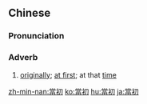 {{also|当初}}
==Chinese==
{{zh-forms|s=当初}}

===Pronunciation===
{{zh-pron
|m=dāngchū
|c=dong1 co1
|h=pfs=tông-chhû
|mn=qz,xm:tng-chho͘/tw,zz:tong-chho͘/qz,xm:tng-chhoe/zz:tong-chhoe
|cat=adv
}}

===Adverb===
{{zh-adv}}

# [[originally]]; [[at first]]; at that [[time]]

{{zh-cat|Intermediate}}

[[zh-min-nan:當初]]
[[ko:當初]]
[[hu:當初]]
[[ja:當初]]